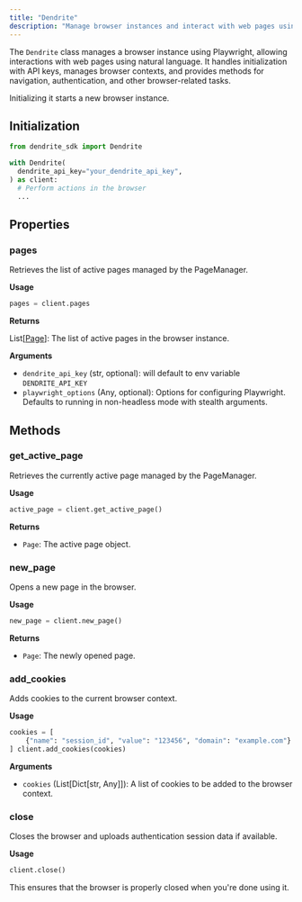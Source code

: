 ```yaml
---
title: "Dendrite"
description: "Manage browser instances and interact with web pages using natural language"
---
```



The `Dendrite` class manages a browser instance using Playwright, allowing interactions with web pages using natural language. It handles initialization with API keys, manages browser contexts, and provides methods for navigation, authentication, and other browser-related tasks.

Initializing it starts a new browser instance.

## Initialization

```python
from dendrite_sdk import Dendrite

with Dendrite(
  dendrite_api_key="your_dendrite_api_key",
) as client:
  # Perform actions in the browser
  ...
```

## Properties

### pages

Retrieves the list of active pages managed by the PageManager.

**Usage**

```python
pages = client.pages
```

**Returns**

List[[Page](/sdk-reference/python/page)]: The list of active pages in the browser instance.

**Arguments**

- `dendrite_api_key` (str, optional): will default to env variable `DENDRITE_API_KEY`
- `playwright_options` (Any, optional): Options for configuring Playwright. Defaults to running in non-headless mode with stealth arguments.

## Methods

<GoTo />
<Click />
<Fill />
<FillFields />
<Extract />
<Ask />
<WaitFor />
<Press />

### get_active_page

Retrieves the currently active page managed by the PageManager.

**Usage**

```python
active_page = client.get_active_page()
```

**Returns**

- `Page`: The active page object.

### new_page

Opens a new page in the browser.

**Usage**

```python
new_page = client.new_page()
```

**Returns**

- `Page`: The newly opened page.

### add_cookies

Adds cookies to the current browser context.

**Usage**

```python
cookies = [
    {"name": "session_id", "value": "123456", "domain": "example.com"}
] client.add_cookies(cookies)
```

**Arguments**

- `cookies` (List[Dict[str, Any]]): A list of cookies to be added to the browser context.

### close

Closes the browser and uploads authentication session data if available.

**Usage**

```python
client.close()
```

This ensures that the browser is properly closed when you're done using it.
